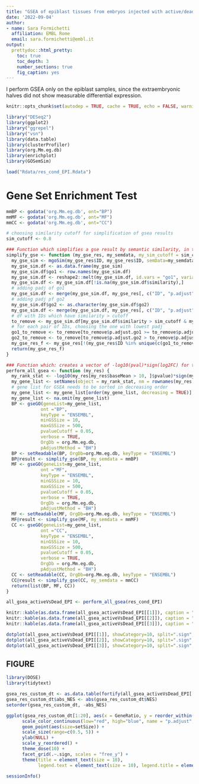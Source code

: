 ```yaml
---
title: "GSEA of epiblast tissues from embryos injected with active/dead-Btgh"
date: '2022-09-04'
author: 
- name: Sara Formichetti
  affiliation: EMBL Rome
  email: sara.formichetti@embl.it
output:
  prettydoc::html_pretty:
    toc: true
    toc_depth: 3
    number_sections: true
    fig_caption: yes
---
```


I perform GSEA only on the epiblast samples, since the extraembryonic halves did not show measurable differential expression.

```r

knitr::opts_chunk$set(autodep = TRUE, cache = TRUE, echo = FALSE, warning = FALSE, message = FALSE, results = 'hide', fig.width=12, fig.height=8)

```

```r

library("DESeq2")
library(ggplot2)
library("ggrepel")
library("vsn")
library(data.table)
library(clusterProfiler)
library(org.Mm.eg.db)
library(enrichplot)
library(GOSemSim)

```

```r

load("Rdata/res_cond_EPI.Rdata")

```

# Gene Set Enrichment Test

```r

mmBP <- godata('org.Mm.eg.db', ont="BP")
mmMF <- godata('org.Mm.eg.db', ont="MF")
mmCC <- godata('org.Mm.eg.db', ont="CC")

```

```r

# choosing similarity cutoff for simplification of gsea results
sim_cutoff <- 0.8

### Function which simplifies a gse result by semantic similarity, in the same way it is done by the clusterProfiler::simplify function (which however only takes gseGO results) 
simplify_gse <- function (my_gse_res, my_semdata, my_sim_cutoff = sim_cutoff) {
  my_gse_sim <- mgoSim(my_gse_res$ID, my_gse_res$ID, semData=my_semdata, measure="Wang", combine=NULL)
  my_gse_sim.df <- as.data.frame(my_gse_sim)
  my_gse_sim.df$go1 <- row.names(my_gse_sim.df)
  my_gse_sim.df <- reshape2::melt(my_gse_sim.df, id.vars = "go1", variable.name = "go2", value.name = "similarity")
  my_gse_sim.df <- my_gse_sim.df[!is.na(my_gse_sim.df$similarity),]
  # adding padj of go1
  my_gse_sim.df <- merge(my_gse_sim.df, my_gse_res[, c("ID", "p.adjust")], by.x="go1", by.y="ID")
  # adding padj pf go2
  my_gse_sim.df$go2 <- as.character(my_gse_sim.df$go2)
  my_gse_sim.df <- merge(my_gse_sim.df, my_gse_res[, c("ID", "p.adjust")], by.x="go2", by.y="ID", suffixes = c(".go1", ".go2"))
  # df with IDs which have similarity > cutoff
  to_remove <- my_gse_sim.df[my_gse_sim.df$similarity > sim_cutoff & my_gse_sim.df$similarity != 1, ]
  # for each pair of IDs, choosing the one with lowest padj  
  go1_to_remove <- to_remove[to_remove$p.adjust.go1 >= to_remove$p.adjust.go2, "go1"]
  go2_to_remove <- to_remove[to_remove$p.adjust.go2 > to_remove$p.adjust.go1, "go2"]
  my_gse_res_f <- my_gse_res[!(my_gse_res$ID %in% unique(c(go1_to_remove, go2_to_remove))), ]
  return(my_gse_res_f)
}

### Function which: creates a vector of -log10(pval)*sign(log2FC) for the DESeq result of a specific comparison, sorted in decreasing order and named with gene ids; uses this vector for Gene Set Enrichment Analsysis using package clusterProfiler; simplify the result by semantic similarity
perform_all_gsea <- function (my_res) {
  my_rank_stat <- -log10(my_res[my_res$baseMean > 10, ]$pvalue)*sign(my_res[my_res$baseMean > 10, ]$log2FoldChange)
  my_gene_list <- setNames(object = my_rank_stat, nm = rownames(my_res[my_res$baseMean > 10, ]))
  # gene list for GSEA needs to be sorted in decreasing order
  my_gene_list <- my_gene_list[order(my_gene_list, decreasing = TRUE)]
  my_gene_list <- na.omit(my_gene_list)
  BP <- gseGO(geneList=my_gene_list, 
             ont ="BP", 
             keyType = "ENSEMBL", 
             minGSSize = 10, 
             maxGSSize = 500, 
             pvalueCutoff = 0.05, 
             verbose = TRUE, 
             OrgDb = org.Mm.eg.db, 
             pAdjustMethod = "BH")
  BP <- setReadable(BP, OrgDb=org.Mm.eg.db, keyType = "ENSEMBL")
  BP@result <- simplify_gse(BP, my_semdata = mmBP)
  MF <- gseGO(geneList=my_gene_list, 
             ont ="MF", 
             keyType = "ENSEMBL", 
             minGSSize = 10, 
             maxGSSize = 500, 
             pvalueCutoff = 0.05, 
             verbose = TRUE, 
             OrgDb = org.Mm.eg.db, 
             pAdjustMethod = "BH")
  MF <- setReadable(MF, OrgDb=org.Mm.eg.db, keyType = "ENSEMBL")
  MF@result <- simplify_gse(MF, my_semdata = mmMF)
  CC <- gseGO(geneList=my_gene_list, 
             ont ="CC", 
             keyType = "ENSEMBL", 
             minGSSize = 10, 
             maxGSSize = 500, 
             pvalueCutoff = 0.05, 
             verbose = TRUE, 
             OrgDb = org.Mm.eg.db, 
             pAdjustMethod = "BH")
  CC <- setReadable(CC, OrgDb=org.Mm.eg.db, keyType = "ENSEMBL")
  CC@result <- simplify_gse(CC, my_semdata = mmCC)
  return(list(BP, MF, CC))
}

```

```r

all_gsea_activeVsDead_EPI <- perform_all_gsea(res_cond_EPI)

```

```r

knitr::kable(as.data.frame(all_gsea_activeVsDead_EPI[[1]]), caption = "active vs dead - Biological Process GO")
knitr::kable(as.data.frame(all_gsea_activeVsDead_EPI[[2]]), caption = "active vs dead - Molecular Function GO")
knitr::kable(as.data.frame(all_gsea_activeVsDead_EPI[[3]]), caption = "active vs dead - Cellular Component GO")

```

```r

dotplot(all_gsea_activeVsDead_EPI[[1]], showCategory=10, split=".sign", title = "active vs dead - BP GO", font.size = 10) + facet_grid(.~.sign)
dotplot(all_gsea_activeVsDead_EPI[[2]], showCategory=10, split=".sign", title = "active vs dead - MF GO", font.size = 10) + facet_grid(.~.sign)
dotplot(all_gsea_activeVsDead_EPI[[3]], showCategory=10, split=".sign", title = "active vs dead - CC GO", font.size = 10) + facet_grid(.~.sign)

```

## FIGURE

```r

library(DOSE)
library(tidytext)

gsea_res_custom_dt <- as.data.table(fortify(all_gsea_activeVsDead_EPI[[1]], showCategory = nrow(all_gsea_activeVsDead_EPI[[1]]@result)))
gsea_res_custom_dt$abs_NES <- abs(gsea_res_custom_dt$NES)
setorder(gsea_res_custom_dt, -abs_NES)

ggplot(gsea_res_custom_dt[1:20], aes(x = GeneRatio, y = reorder_within(Description, GeneRatio, .sign), color = `p.adjust`)) +
      scale_color_continuous(low="red", high="blue", name = "p.adjust", guide = guide_colorbar(reverse=TRUE)) +
      geom_point(aes(size=setSize)) +
      scale_size(range=c(0.5, 5)) +
      ylab(NULL) +
      scale_y_reordered() +
      theme_dose(10) +
      facet_grid(.~.sign, scales = "free_y") +
      theme(title = element_text(size = 18),
            legend.text = element_text(size = 10), legend.title = element_text(size = 10))

```

```r

sessionInfo()

```
